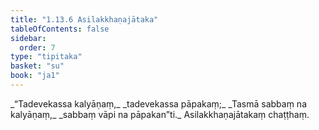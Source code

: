 ```yaml
---
title: "1.13.6 Asilakkhaṇajātaka"
tableOfContents: false
sidebar:
  order: 7
type: "tipitaka"
basket: "su"
book: "ja1"
---
```



<DynamicBreadcrumb />

<Division number="126" book="ja1" bookNo="22" page="29">

<Paragraph number="279" type="verses" book="ja1">
_“Tadevekassa kalyāṇaṃ,_  
_tadevekassa pāpakaṃ;_  
_Tasmā sabbaṃ na kalyāṇaṃ,_  
_sabbaṃ vāpi na pāpakan”ti._  


</Paragraph>
</Division>

<Paragraph number="280" type="center" book="ja1">
Asilakkhaṇajātakaṃ chaṭṭhaṃ.
</Paragraph>